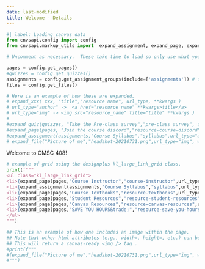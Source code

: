 ```yaml
---
date: last-modified
title: Welcome - Details
---
```


```python
#| label: Loading canvas data
from cnvsapi.config import config
from cnvsapi.markup_utils import  expand_assignment, expand_page, expand_quiz, expand_file

# Uncomment as necessary.  These take time to load so only use what you need.

pages = config.get_pages()
#quizzes = config.get_quizzes()
assignments = config.get_assignment_groups(include=['assignments']) # from Canvas
files = config.get_files()

# Here is an example of how these are expanded.
# expand_xxx( xxx, "title","resource name", url_type, **kwargs )
# url_type="anchor" ->  <a href="resource name" **kwargs>title</a>
# url_type="img" -> <img src="resource_name" title="title" **kwargs )
#
#expand_quiz(quizzes, "Take the Pre-class survey","pre-class survey", url_type="anchor", target="_blank")
#expand_page(pages, "Join the course discord","resource-course-discord", url_type="anchor", target="_blank")
#expand_assignment(assignments,"Course Syllabus","syllabus",url_type="anchor")
# expand_file("Picture of me","headshot-20210731.png",url_type="img", width="200px")

```

<p class="lead">Welcome to CMSC 408!</p>





```python
# example of grid using the designplus kl_large_link_grid class.
print(f"""
<ul class="kl_large_link_grid">
<li>{expand_page(pages,"Course Instructor","course-instructor",url_type="anchor")}</li>
<li>{expand_assignment(assignments,"Course Syllabus","syllabus",url_type="anchor")}</li>
<li>{expand_page(pages,"Course Textbooks","resource-textbooks",url_type="anchor")}</li>
<li>{expand_page(pages,"Student Resources","resource-student-resources",url_type="anchor")}</li>
<li>{expand_page(pages,"Canvas Resources","resource-canvas-resources",url_type="anchor")}</li>
<li>{expand_page(pages,"SAVE YOU HOURS&trade;","resource-save-you-hours",url_type="anchor")}</li>
</ul>
""")
```

```python
## This is an example of how one includes an image within the page.
## Note that other html attributes (e.g., width=, height=, etc.) can be added
## This will return a canvas-ready <img /> tag .
#print(f"""
#{expand_file("Picture of me","headshot-20210731.png",url_type="img", width="200px")}
#""")
```